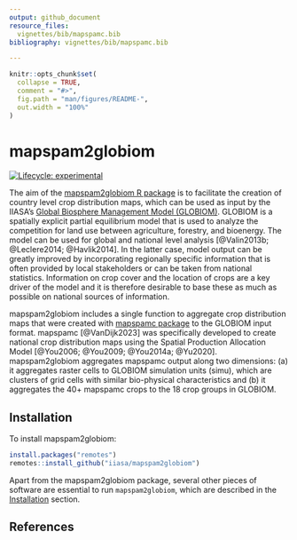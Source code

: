 ```yaml
---
output: github_document
resource_files:
  vignettes/bib/mapspamc.bib
bibliography: vignettes/bib/mapspamc.bib

---
```


<!-- README.md is generated from README.Rmd. Please edit that file -->

```r
knitr::opts_chunk$set(
  collapse = TRUE,
  comment = "#>",
  fig.path = "man/figures/README-",
  out.width = "100%"
)
```
# mapspam2globiom

<!-- badges: start -->
[![Lifecycle: experimental](https://img.shields.io/badge/lifecycle-experimental-orange.svg)](https://www.tidyverse.org/lifecycle/#experimental)
<!-- badges: end -->

The aim of the [mapspam2globiom R package](https://iiasa.github.io/mapspam2globiom) is to facilitate the creation of country level crop distribution maps, which can be used as input by the IIASA's [Global Biosphere Management Model (GLOBIOM)](globiom.org). GLOBIOM is a spatially explicit partial equilibrium model that is used to analyze the competition for land use between agriculture, forestry, and bioenergy. The model can be used for global and national level analysis [@Valin2013b; @Leclere2014; @Havlik2014]. In the latter case, model output can be greatly improved by incorporating regionally specific information that is often provided by local stakeholders or can be taken from national statistics. Information on crop cover and the location of crops are a key driver of the model and it is therefore desirable to base these as much as possible on national sources of information. 

mapspam2globiom includes a single function to aggregate crop distribution maps that were created with [mapspamc package](https://michielvandijk.github.io/mapspamc/) to the GLOBIOM input format. mapspamc [@VanDijk2023] was specifically developed to create national crop distribution maps using the Spatial Production Allocation Model [@You2006; @You2009; @You2014a; @Yu2020]. mapspam2globiom aggregates mapspamc output along two dimensions: (a) it aggregates raster cells to GLOBIOM simulation units (simu), which are clusters of grid cells with similar bio-physical characteristics and (b) it aggregates the 40+ mapspamc crops to the 18 crop groups in GLOBIOM. 


## Installation

To install mapspam2globiom:

``` r
install.packages("remotes")
remotes::install_github("iiasa/mapspam2globiom")
```

Apart from the mapspam2globiom package, several other pieces of software are essential to run `mapspam2globiom`, which are described in the [Installation](articles/installation.html) section.


## References
